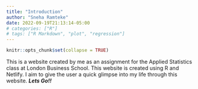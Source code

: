 ```yaml
---
title: "Introduction"
author: "Sneha Ramteke"
date: 2022-09-19T21:13:14-05:00
# categories: ["R"]
# tags: ["R Markdown", "plot", "regression"]
---
```


```r
knitr::opts_chunk$set(collapse = TRUE)
```


This is a website created by me as an assignment for the Applied Statistics class at London Business School. This website is created using R and Netlify. I aim to give the user a quick glimpse into my life through this website. ***Lets Go!!***  

